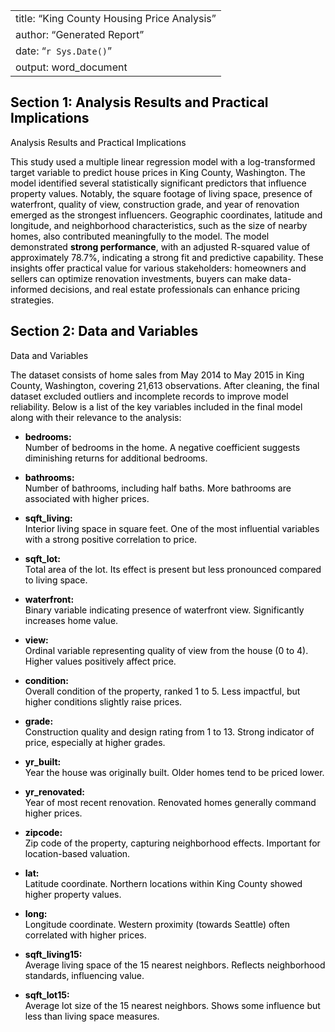 
---
title: "King County Housing Price Analysis"
author: "Generated Report"
date: "`r Sys.Date()`"
output: word_document
---

<span style="color:black"><h2>Section 1: Analysis Results and Practical Implications</h2></span> Analysis Results and Practical Implications

This study used a multiple linear regression model with a log-transformed target variable to predict house prices in King County, Washington. The model identified several statistically significant predictors that influence property values. Notably, the square footage of living space, presence of waterfront, quality of view, construction grade, and year of renovation emerged as the strongest influencers. Geographic coordinates, latitude and longitude, and neighborhood characteristics, such as the size of nearby homes, also contributed meaningfully to the model. The model demonstrated **strong performance**, with an adjusted R-squared value of approximately 78.7%, indicating a strong fit and predictive capability. These insights offer practical value for various stakeholders: homeowners and sellers can optimize renovation investments, buyers can make data-informed decisions, and real estate professionals can enhance pricing strategies.

<span style="color:black"><h2>Section 2: Data and Variables</h2></span> Data and Variables

The dataset consists of home sales from May 2014 to May 2015 in King County, Washington, covering 21,613 observations. After cleaning, the final dataset excluded outliers and incomplete records to improve model reliability. Below is a list of the key variables included in the final model along with their relevance to the analysis:

- **bedrooms:**  
  Number of bedrooms in the home. A negative coefficient suggests diminishing returns for additional bedrooms.

- **bathrooms:**  
  Number of bathrooms, including half baths. More bathrooms are associated with higher prices.

- **sqft_living:**  
  Interior living space in square feet. One of the most influential variables with a strong positive correlation to price.

- **sqft_lot:**  
  Total area of the lot. Its effect is present but less pronounced compared to living space.

- **waterfront:**  
  Binary variable indicating presence of waterfront view. Significantly increases home value.

- **view:**  
  Ordinal variable representing quality of view from the house (0 to 4). Higher values positively affect price.

- **condition:**  
  Overall condition of the property, ranked 1 to 5. Less impactful, but higher conditions slightly raise prices.

- **grade:**  
  Construction quality and design rating from 1 to 13. Strong indicator of price, especially at higher grades.

- **yr_built:**  
  Year the house was originally built. Older homes tend to be priced lower.

- **yr_renovated:**  
  Year of most recent renovation. Renovated homes generally command higher prices.

- **zipcode:**  
  Zip code of the property, capturing neighborhood effects. Important for location-based valuation.

- **lat:**  
  Latitude coordinate. Northern locations within King County showed higher property values.

- **long:**  
  Longitude coordinate. Western proximity (towards Seattle) often correlated with higher prices.

- **sqft_living15:**  
  Average living space of the 15 nearest neighbors. Reflects neighborhood standards, influencing value.

- **sqft_lot15:**  
  Average lot size of the 15 nearest neighbors. Shows some influence but less than living space measures.
